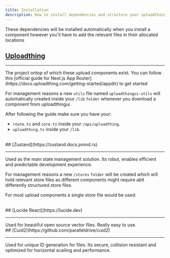 ```yaml
---
title: Installation
description: How to install dependencies and structure your uploadthingui folders.
---
```


<Note type="note" title="Information">
  These dependencies will be installed automatically when you install a
  component however you'll have to add the relevant files in their allocated
  locations
</Note>

## [Uploadthing](https://docs.uploadthing.com)

<hr />
The project ontop of which these upload components exist. You can follow this [official
guide for Next.js App Router](https://docs.uploadthing.com/getting-started/appdir)
to get started

For management reasons a new `utils` file named `uploadthingui-utils` will automatically created inside your `/lib` `folder` whenever you download a component from uploadthingui.

After following the guide make sure you have your:

- `route.ts` and `core.ts` inside your `/api/uploadthing`.
- `uploadthing.ts` inside your `/lib`.

<br />
## [Zustand](https://zustand.docs.pmnd.rs)
<hr />
Used as the main state management solution. Its robut, enables efficient and predictable
development experience.

For management reasons a new `/stores` `folder` will be created
which will hold relevant store files as different components might require abit differently
structured store files.

For most upload components a single store file would be used.

<br />
## [Lucide React](https://lucide.dev)
<hr />
Used for beautiful open source vector files. Really easy to use.

<br />
## [Cuid2](https://github.com/paralleldrive/cuid2)
<hr />
Used for unique ID generation for files. Its secure, collision resistant and optimized
for horizontal scailing and performance.
